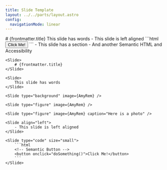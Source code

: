 ```yaml
---
title: Slide Template
layout: ../../parts/layout.astro
config: 
  navigationMode: linear
---
```


<Background />

<Slide>
	# {frontmatter.title}
</Slide>

<Slide>
	This slide has words
</Slide>

<Slide type="background" image={AmyRem} />

<Slide type="figure" image={AmyRem} />

<Slide type="figure" image={AmyRem} caption="Here is a photo" />

<Slide align="left">
	- This slide is left aligned
</Slide>

<Slide type="code" size="small">
	```html
	<!-- Semantic Button -->
	<button onclick="doSomething()">Click Me!</button>
	```
</Slide>

<Slide styles="sections" id="toc">
	- This slide has a section
	- And another
</Slide>

<Slide type="section">
	<span  slot="header">Semantic HTML and Accessibility</span>
	
	<Slide>
		# {frontmatter.title}
	</Slide>

	<Slide>
		This slide has words
	</Slide>

	<Slide type="background" image={AmyRem} />

	<Slide type="figure" image={AmyRem} />

	<Slide type="figure" image={AmyRem} caption="Here is a photo" />

	<Slide align="left">
		- This slide is left aligned
	</Slide>

	<Slide type="code" size="small">
		```html
		<!-- Semantic Button -->
		<button onclick="doSomething()">Click Me!</button>
		```
	</Slide>

</Slide>